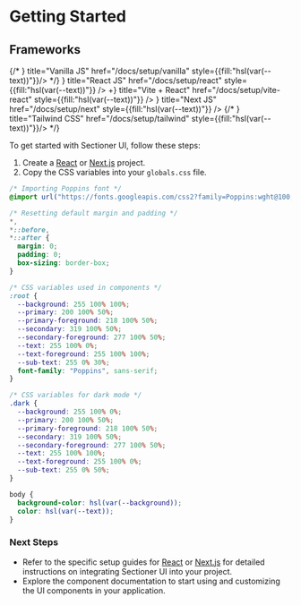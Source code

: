 # Getting Started


## Frameworks

<Cards>
  {/* <Card icon={<JsIcon/>} title="Vanilla JS" href="/docs/setup/vanilla" style={{fill:"hsl(var(--text))"}}/> */}
  <Card icon={<ReactjsIcon />} title="React JS" href="/docs/setup/react" style={{fill:"hsl(var(--text))"}} />
  <Card icon={<><VitejsIcon />+<ReactjsIcon /></>} title="Vite + React" href="/docs/setup/vite-react" style={{fill:"hsl(var(--text))"}} />
  <Card icon={<NextjsIcon />} title="Next JS" href="/docs/setup/next" style={{fill:"hsl(var(--text))"}} />
  {/* <Cards icon={<TailwindIcon/>} title="Tailwind CSS" href="/docs/setup/tailwind" style={{fill:"hsl(var(--text))"}}/> */}
</Cards>

To get started with Sectioner UI, follow these steps:

1. Create a [React](/setup/react) or [Next.js](/setup/next) project.
2. Copy the CSS variables into your `globals.css` file.

```css showLineNumbers filename="globals.css" copy
/* Importing Poppins font */
@import url("https://fonts.googleapis.com/css2?family=Poppins:wght@100;200;300;400;500;600;700;800;900&display=swap");

/* Resetting default margin and padding */
*,
*::before,
*::after {
  margin: 0;
  padding: 0;
  box-sizing: border-box;
}

/* CSS variables used in components */
:root {
  --background: 255 100% 100%;
  --primary: 200 100% 50%;
  --primary-foreground: 218 100% 50%;
  --secondary: 319 100% 50%;
  --secondary-foreground: 277 100% 50%;
  --text: 255 100% 0%;
  --text-foreground: 255 100% 100%;
  --sub-text: 255 0% 30%;
  font-family: "Poppins", sans-serif;
}

/* CSS variables for dark mode */
.dark {
  --background: 255 100% 0%;
  --primary: 200 100% 50%;
  --primary-foreground: 218 100% 50%;
  --secondary: 319 100% 50%;
  --secondary-foreground: 277 100% 50%;
  --text: 255 100% 100%;
  --text-foreground: 255 100% 0%;
  --sub-text: 255 0% 50%;
}

body {
  background-color: hsl(var(--background));
  color: hsl(var(--text));
}
```

### Next Steps

- Refer to the specific setup guides for [React](docs/setup/react) or [Next.js](docs/setup/next) for detailed instructions on integrating Sectioner UI into your project.
- Explore the component documentation to start using and customizing the UI components in your application.
